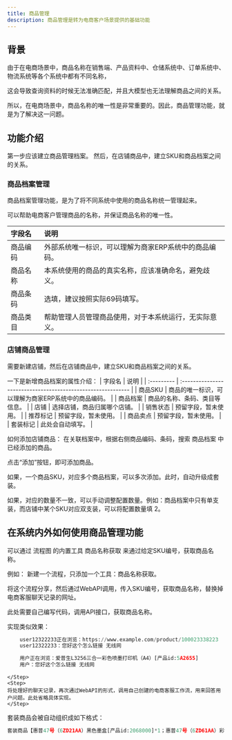```yaml
---
title: 商品管理
description: 商品管理是转为电商客户场景提供的基础功能
---
```


## 背景

由于在电商场景中，商品名称在销售端、产品资料中、仓储系统中、订单系统中、物流系统等各个系统中都有不同名称，

这会导致查询资料的时候无法准确匹配，并且大模型也无法理解商品之间的关系。

所以，在电商场景中，商品名称的唯一性是非常重要的。因此，商品管理功能，就是为了解决这一问题。
## 功能介绍

第一步应该建立商品管理档案。
然后，在店铺商品中，建立SKU和商品档案之间的关系。
### 商品档案管理

商品档案管理功能，是为了将不同系统中使用的商品名称统一管理起来。

可以帮助电商客户管理商品的名称，并保证商品名称的唯一性。

| 字段名     | 说明                                                                 |
| :--------- | :------------------------------------------------------------------- |
| 商品编码   | 外部系统唯一标识，可以理解为商家ERP系统中的商品编码。                  |
| 商品名称   | 本系统使用的商品的真实名称，应该准确命名，避免歧义。                   |
| 商品条码   | 选填，建议按照实际69码填写。                                           |
| 商品类目   | 帮助管理人员管理商品使用，对于本系统运行，无实际意义。                 |

### 店铺商品管理

需要新建店铺，然后在店铺商品中，建立SKU和商品档案之间的关系。

一下是新增商品档案的属性介绍：
| 字段名     | 说明                                                         |
| :--------- | :----------------------------------------------------------- |
| 商品SKU    | 商品的唯一标识，可以理解为商家ERP系统中的商品编码。            |
| 商品档案   | 商品的名称、条码、类目等信息。                                 |
| 店铺       | 选择店铺，商品归属哪个店铺。                                   |
| 销售状态   | 预留字段，暂未使用。                                           |
| 推荐标记   | 预留字段，暂未使用。                                           |
| 商品卖点   | 预留字段，暂未使用。                                           |
| 套装标记   | 此处会自动填写。                                               |

如何添加店铺商品：
在关联档案中，根据右侧商品编码、条码，搜索 商品档案 中已经添加的商品。

点击“添加”按钮，即可添加商品。

如果，一个商品SKU，对应多个商品档案，可以多次添加。此时，自动升级成套装。

如果，对应的数量不一致，可以手动调整配置数量。例如：商品档案中只有单支装，而店铺中某个SKU对应双支装，可以将配置数量填 2。


## 在系统内外如何使用商品管理功能

可以通过 流程图 的内置工具 商品名称获取 来通过给定SKU编号，获取商品名称。

例如：
<Steps>
    <Step>
新建一个流程，只添加一个工具：商品名称获取。
    </Step>
    <Step>

将这个流程分享，然后通过WebAPI调用，传入SKU编号，获取商品名称，替换掉电商客服聊天记录的网址。
    </Step>
    <Step>

此处需要自己编写代码，调用API接口，获取商品名称。

实现类似效果：
```python  tab="原始输入"
    user12322233正在浏览：https://www.example.com/product/100023338223
    user12322233：您好这个怎么链接 无线网
```
```python  tab="转换后效果"
    用户正在浏览：爱普生L3256三合一彩色喷墨打印机（A4）[产品id:5A2655]
    用户：您好这个怎么链接 无线网
```

    </Step>
    <Step>
    将处理好的聊天记录，再次通过WebAPI的形式，调用自己创建的电商客服工作流，用来回答用户问题。此处省略具体实现。
    </Step>
</Steps>

套装商品会被自动组织成如下格式：

```python
套装商品【惠普47号（6ZD21AA）黑色墨盒[产品id:2068000]*1；惠普47号（6ZD61AA）彩色墨盒[产品id:2068001]*1】
```


